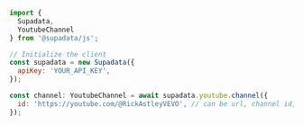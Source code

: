 ```js Node
import {
  Supadata,
  YoutubeChannel
} from '@supadata/js';

// Initialize the client
const supadata = new Supadata({
  apiKey: 'YOUR_API_KEY',
});

const channel: YoutubeChannel = await supadata.youtube.channel({
  id: 'https://youtube.com/@RickAstleyVEVO', // can be url, channel id, handle
});
```